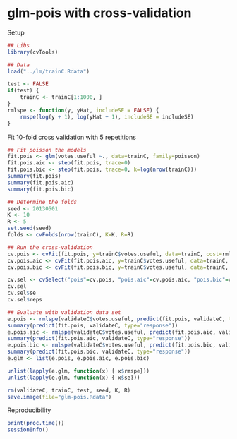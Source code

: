 glm-pois with cross-validation
=======================

Setup
```r
## Libs
library(cvTools)

## Data
load("../lm/trainC.Rdata")

test <- FALSE
if(test) {
	trainC <- trainC[1:1000, ]
}
rmlspe <- function(y, yHat, includeSE = FALSE) {
	rmspe(log(y + 1), log(yHat + 1), includeSE = includeSE)
}
```


Fit 10-fold cross validation with 5 repetitions
```r
## Fit poisson the models
fit.pois <- glm(votes.useful ~., data=trainC, family=poisson)
fit.pois.aic <- step(fit.pois, trace=0)
fit.pois.bic <- step(fit.pois, trace=0, k=log(nrow(trainC)))
summary(fit.pois)
summary(fit.pois.aic)
summary(fit.pois.bic)

## Determine the folds
seed <- 20130501
K <- 10
R <- 5
set.seed(seed)
folds <- cvFolds(nrow(trainC), K=K, R=R)

## Run the cross-validation
cv.pois <- cvFit(fit.pois, y=trainC$votes.useful, data=trainC, cost=rmlspe, costArgs=list(includeSE=TRUE), predictArgs=list(type="response"), folds=folds)
cv.pois.aic <- cvFit(fit.pois.aic, y=trainC$votes.useful, data=trainC, cost=rmlspe, costArgs=list(includeSE=TRUE), predictArgs=list(type="response"), folds=folds)
cv.pois.bic <- cvFit(fit.pois.bic, y=trainC$votes.useful, data=trainC, cost=rmlspe, costArgs=list(includeSE=TRUE), predictArgs=list(type="response"), folds=folds)

cv.sel <- cvSelect("pois"=cv.pois, "pois.aic"=cv.pois.aic, "pois.bic"=cv.pois.bic)
cv.sel
cv.sel$se
cv.sel$reps

## Evaluate with validation data set
e.pois <- rmlspe(validateC$votes.useful, predict(fit.pois, validateC, type="response"), includeSE=TRUE)
summary(predict(fit.pois, validateC, type="response"))
e.pois.aic <- rmlspe(validateC$votes.useful, predict(fit.pois.aic, validateC, type="response"), includeSE=TRUE)
summary(predict(fit.pois.aic, validateC, type="response"))
e.pois.bic <- rmlspe(validateC$votes.useful, predict(fit.pois.bic, validateC, type="response"), includeSE=TRUE)
summary(predict(fit.pois.bic, validateC, type="response"))
e.glm <- list(e.pois, e.pois.aic, e.pois.bic)

unlist(lapply(e.glm, function(x) { x$rmspe}))
unlist(lapply(e.glm, function(x) { x$se}))

rm(validateC, trainC, test, seed, K, R)
save.image(file="glm-pois.Rdata")
```

Reproducibility
```r
print(proc.time())
sessionInfo()
```
